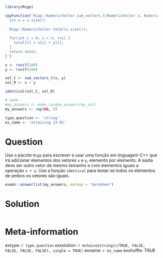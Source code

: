 ```r
library(Rcpp)

cppFunction('Rcpp::NumericVector sum_vectors_C(NumericVector x, NumericVector y) {
  int n = x.size();
  
  Rcpp::NumericVector total(x.size());
  
  for(int i = 0; i < n; ++i) {
    total[i] = x[i] + y[i];
  }
  return total;
}')

x <- runif(100)
y <- runif(100)

sol_C <- sum_vectors_C(x, y)
sol_R <- x + y

identical(sol_C, sol_R)
```

```r
# none
#my_answers <- make_random_answers(my_sol)
my_answers <- rep(NA, 5)

type_question <- 'string'
ex_name <- 'otimizing 13-02'
```

Question
========

Use o pacote `Rcpp` para escrever e usar uma função em linguagem C++ que irá adicionar elementos dos vetores `x` e `y`, elemento por elemento. A saída deve ser outro vetor de mesmo tamanho e com elementos iguais a operação `x + y`. Use a função `identical` para testar se todos os elementos de ambos os vetores são iguais.

```r
exams::answerlist(my_answers, markup = "markdown")
```

Solution
================

```r
```


Meta-information
================
extype: `r type_question`
exsolution: `r mchoice2string(c(TRUE, FALSE, FALSE, FALSE, FALSE), single = TRUE)`
exname: `r ex_name`
exshuffle: TRUE

